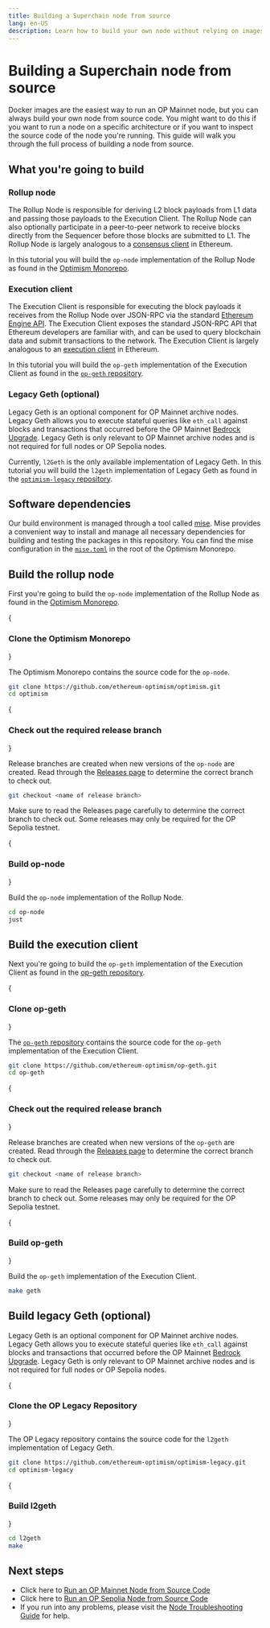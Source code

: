 ```yaml
---
title: Building a Superchain node from source
lang: en-US
description: Learn how to build your own node without relying on images from Optimism.
---
```



# Building a Superchain node from source

Docker images are the easiest way to run an OP Mainnet node, but you can always build your own node from source code.
You might want to do this if you want to run a node on a specific architecture or if you want to inspect the source code of the node you're running.
This guide will walk you through the full process of building a node from source.

## What you're going to build

### Rollup node

The Rollup Node is responsible for deriving L2 block payloads from L1 data and passing those payloads to the Execution Client.
The Rollup Node can also optionally participate in a peer-to-peer network to receive blocks directly from the Sequencer before those blocks are submitted to L1.
The Rollup Node is largely analogous to a [consensus client](https://ethereum.org/en/developers/docs/nodes-and-clients/#what-are-nodes-and-clients) in Ethereum.

In this tutorial you will build the `op-node` implementation of the Rollup Node as found in the [Optimism Monorepo](https://github.com/ethereum-optimism/optimism).

### Execution client

The Execution Client is responsible for executing the block payloads it receives from the Rollup Node over JSON-RPC via the standard [Ethereum Engine API](https://github.com/ethereum/execution-apis/blob/main/src/engine/common.md#engine-api----common-definitions).
The Execution Client exposes the standard JSON-RPC API that Ethereum developers are familiar with, and can be used to query blockchain data and submit transactions to the network.
The Execution Client is largely analogous to an [execution client](https://ethereum.org/en/developers/docs/nodes-and-clients/#what-are-nodes-and-clients) in Ethereum.

In this tutorial you will build the `op-geth` implementation of the Execution Client as found in the [`op-geth` repository](https://github.com/ethereum-optimism/op-geth).

### Legacy Geth (optional)

Legacy Geth is an optional component for OP Mainnet archive nodes.
Legacy Geth allows you to execute stateful queries like `eth_call` against blocks and transactions that occurred before the OP Mainnet [Bedrock Upgrade](https://web.archive.org/web/20230608050602/https://blog.oplabs.co/introducing-optimism-bedrock/).
Legacy Geth is only relevant to OP Mainnet archive nodes and is not required for full nodes or OP Sepolia nodes.

Currently, `l2Geth` is the only available implementation of Legacy Geth.
In this tutorial you will build the `l2geth` implementation of Legacy Geth as found in the [`optimism-legacy` repository](https://github.com/ethereum-optimism/optimism-legacy).

## Software dependencies

Our build environment is managed through a tool called [mise](https://mise.jdx.dev/). Mise provides a convenient way to install and manage all necessary dependencies for building and testing the packages in this repository. You can find the mise configuration in the [`mise.toml`](https://github.com/ethereum-optimism/optimism/blob/develop/mise.toml) in the root of the Optimism Monorepo.

## Build the rollup node

First you're going to build the `op-node` implementation of the Rollup Node as found in the [Optimism Monorepo](https://github.com/ethereum-optimism/optimism).


<Steps>

{<h3>Clone the Optimism Monorepo</h3>}

The Optimism Monorepo contains the source code for the `op-node`.

```bash
git clone https://github.com/ethereum-optimism/optimism.git
cd optimism
```

{<h3>Check out the required release branch</h3>}

Release branches are created when new versions of the `op-node` are created.
Read through the [Releases page](https://github.com/ethereum-optimism/optimism/releases) to determine the correct branch to check out.

```bash
git checkout <name of release branch>
```

<Callout>
Make sure to read the Releases page carefully to determine the correct branch to check out.
Some releases may only be required for the OP Sepolia testnet.
</Callout>

{<h3>Build op-node</h3>}

Build the `op-node` implementation of the Rollup Node.

```bash
cd op-node
just
```

</Steps>

## Build the execution client

Next you're going to build the `op-geth` implementation of the Execution Client as found in the [op-geth repository](https://github.com/ethereum-optimism/op-geth).

<Steps>

{<h3>Clone op-geth</h3>}

The [`op-geth` repository](https://github.com/ethereum-optimism/op-geth) contains the source code for the `op-geth` implementation of the Execution Client.

```bash
git clone https://github.com/ethereum-optimism/op-geth.git
cd op-geth
```

{<h3>Check out the required release branch</h3>}


Release branches are created when new versions of the `op-geth` are created.
Read through the [Releases page](https://github.com/ethereum-optimism/op-geth/releases) to determine the correct branch to check out.

```bash
git checkout <name of release branch>
```

<Callout>
Make sure to read the Releases page carefully to determine the correct branch to check out.
Some releases may only be required for the OP Sepolia testnet.
</Callout>

{<h3>Build op-geth</h3>}

Build the `op-geth` implementation of the Execution Client.

```bash
make geth
```

</Steps>

## Build legacy Geth (optional)

Legacy Geth is an optional component for OP Mainnet archive nodes.
Legacy Geth allows you to execute stateful queries like `eth_call` against blocks and transactions that occurred before the OP Mainnet [Bedrock Upgrade](https://web.archive.org/web/20230608050602/https://blog.oplabs.co/introducing-optimism-bedrock/).
Legacy Geth is only relevant to OP Mainnet archive nodes and is not required for full nodes or OP Sepolia nodes.

<Steps>

{<h3>Clone the OP Legacy Repository</h3>}

The OP Legacy repository contains the source code for the `l2geth` implementation of Legacy Geth.

```bash
git clone https://github.com/ethereum-optimism/optimism-legacy.git
cd optimism-legacy
```

{<h3>Build l2geth</h3>}

```bash
cd l2geth
make
```

</Steps>

## Next steps

*   Click here to [Run an OP Mainnet Node from Source Code](mainnet)
*   Click here to [Run an OP Sepolia Node from Source Code](testnet)
*   If you run into any problems, please visit the [Node Troubleshooting Guide](/operators/chain-operators/management/troubleshooting) for help.
